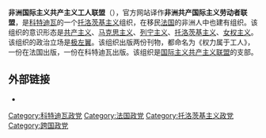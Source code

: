 '''非洲国际主义共产主义工人联盟'''（{{lang-fr|Union africaine des travailleurs communistes internationalistes}}），官方网站译作'''非洲共产国际主义劳动者联盟'''，是[[科特迪瓦|科特迪瓦]]的一个[[托洛茨基主义|托洛茨基主义]]组织，在移民[[法国|法国]]的非洲人中也建有组织。该组织的意识形态是[[共产主义|共产主义]]、[[马克思主义|马克思主义]]、[[列宁主义|列宁主义]]、[[托洛茨基主义|托洛茨基主义]]、[[女权主义|女权主义]]。该组织的政治立场是[[极左翼|极左翼]]。该组织出版两份刊物，都命名为《权力属于工人》，一份在法国出版，一份在科特迪瓦出版。该组织是[[国际主义共产主义联盟|国际主义共产主义联盟]]的支部。

== 外部链接 ==
* {{official}}
[[Category:科特迪瓦政党|Category:科特迪瓦政党]]
[[Category:法国政党|Category:法国政党]]
[[Category:托洛茨基主义政党|Category:托洛茨基主义政党]]
[[Category:跨国政党|Category:跨国政党]]